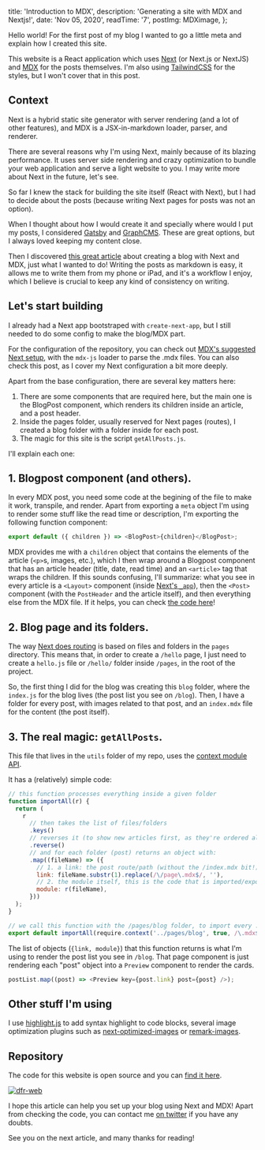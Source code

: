 
  title: 'Introduction to MDX',
  description: 'Generating a site with MDX and Nextjs!',
  date: 'Nov 05, 2020',
  readTime: '7',
  postImg: MDXimage,
};


Hello world! For the first post of my blog I wanted to go a little meta and explain how I created this site.

This website is a React application which uses [Next](https://nextjs.org) (or Next.js or NextJS) and [MDX](https://mdxjs.com) for the posts themselves. I'm also using [TailwindCSS](https://tailwindcss.com) for the styles, but I won't cover that in this post.

## Context

Next is a hybrid static site generator with server rendering (and a lot of other features), and MDX is a JSX-in-markdown loader, parser, and renderer.

There are several reasons why I'm using Next, mainly because of its blazing performance. It uses server side rendering and crazy optimization to bundle your web application and serve a light website to you. I may write more about Next in the future, let's see.

So far I knew the stack for building the site itself (React with Next), but I had to decide about the posts (because writing Next pages for posts was not an option).

When I thought about how I would create it and specially where would I put my posts, I considered [Gatsby](https://www.gatsbyjs.com) and [GraphCMS](https://graphcms.com). These are great options, but I always loved keeping my content close.

Then I discovered [this great article](https://www.smashingmagazine.com/2020/09/build-blog-nextjs-mdx) about creating a blog with Next and MDX, just what I wanted to do! Writing the posts as markdown is easy, it allows me to <Link href="/blog/2020-11-14-posting-ios">write them from my phone or iPad</Link>, and it's a workflow I enjoy, which I believe is crucial to keep any kind of consistency on writing.

## Let's start building

I already had a Next app bootstraped with `create-next-app`, but I still needed to do some config to make the blog/MDX part.

For the configuration of the repository, you can check out [MDX's suggested Next setup](https://mdxjs.com/getting-started/next), with the `mdx-js` loader to parse the .mdx files. You can also check <Link href="/blog/2020-11-07-bundle-analyzer">this post</Link>, as I cover my Next configuration a bit more deeply.

Apart from the base configuration, there are several key matters here:

1. There are some components that are required here, but the main one is the BlogPost component, which renders its children inside an article, and a post header.
2. Inside the pages folder, usually reserved for Next pages (routes), I created a blog folder with a folder inside for each post.
3. The magic for this site is the script `getAllPosts.js`.

I'll explain each one:

## 1. Blogpost component (and others).

In every MDX post, you need some code at the begining of the file to make it work, transpile, and render. Apart from exporting a `meta` object I'm using to render some stuff like the read time or description, I'm exporting the following function component:

```javascript
export default ({ children }) => <BlogPost>{children}</BlogPost>;
```

MDX provides me with a `children` object that contains the elements of the article (`<p>`s, images, etc.), which I then wrap around a Blogpost component that has an article header (title, date, read time) and an `<article>` tag that wraps the children. If this sounds confusing, I'll summarize: what you see in every article is a `<Layout>` component (inside [Next's `_app`](https://nextjs.org/docs/advanced-features/custom-app)), then the `<Post>` component (with the `PostHeader` and the article itself), and then everything else from the MDX file. If it helps, you can check [the code here](https://github.com/dfrico/dfr-web/blob/main/components/post/index.js)!

## 2. Blog page and its folders.

The way [Next does routing](https://nextjs.org/docs/routing/introduction) is based on files and folders in the `pages` directory. This means that, in order to create a `/hello` page, I just need to create a `hello.js` file or `/hello/` folder inside `/pages`, in the root of the project.

So, the first thing I did for the blog was creating this `blog` folder, where the `index.js` for the blog lives (the post list you see on <Link href="/blog">`/blog`</Link>). Then, I have a folder for every post, with images related to that post, and an `index.mdx` file for the content (the post itself).

## 3. The real magic: `getAllPosts`.

This file that lives in the `utils` folder of my repo, uses the [context module API](https://webpack.js.org/guides/dependency-management/#context-module-api).

It has a (relatively) simple code:

```javascript
// this function processes everything inside a given folder
function importAll(r) {
  return (
    r
      // then takes the list of files/folders
      .keys()
      // reverses it (to show new articles first, as they're ordered alphabetically)
      .reverse()
      // and for each folder (post) returns an object with:
      .map((fileName) => ({
        // 1. a link: the post route/path (without the /index.mdx bit!)
        link: fileName.substr(1).replace(/\/page\.mdx$/, ''),
        // 2. the module itself, this is the code that is imported/exported
        module: r(fileName),
      }))
  );
}

// we call this function with the /pages/blog folder, to import every .mdx inside.
export default importAll(require.context('../pages/blog', true, /\.mdx$/));
```

The list of objects (`{link, module}`) that this function returns is what I'm using to render the post list you see in `/blog`. That page component is just rendering each "post" object into a `Preview` component to render the cards.

```javascript
postList.map((post) => <Preview key={post.link} post={post} />);
```

## Other stuff I'm using

I use [highlight.js](https://github.com/highlightjs/highlight.js) to add syntax highlight to code blocks, several image optimization plugins such as [next-optimized-images](https://github.com/cyrilwanner/next-optimized-images) or [remark-images](https://github.com/remarkjs/remark-images).

## Repository

The code for this website is open source and you can [find it here](https://github.com/dfrico/dfr-web).

[![dfr-web](https://github-readme-stats.vercel.app/api/pin/?username=blayhem&repo=dfr-web&bg_color=020204&title_color=FFC700&text_color=f9fafb)](https://github.com/dfrico/dfr-web)

I hope this article can help you set up your blog using Next and MDX! Apart from checking the code, you can contact me [on twitter](https://twitter.com/blayhem) if you have any doubts.

See you on the next article, and many thanks for reading!
